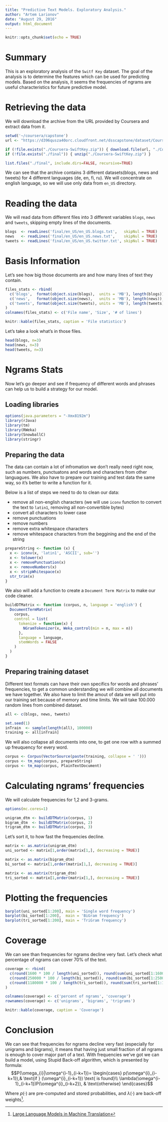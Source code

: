 ```yaml
---
title: "Predictive Text Models. Exploratory Analysis."
author: "Artem Larionov"
date: "August 29, 2016"
output: html_document
---
```


```r
knitr::opts_chunk$set(echo = TRUE)
```

# Summary
This is an exploratory analysis of the `Switf Key` dataset. The goal of the analysis is to determine the features which can be used for predicting models. Based on the analysis, it seems the frequencies of ngrams are useful characteristics for future predictive model. 

# Retrieving the data

We will download the archive from the URL provided by Coursera and extract data from it.

```r
setwd('~/coursera/capstone')
url <- "https://d396qusza40orc.cloudfront.net/dsscapstone/dataset/Coursera-SwiftKey.zip"

if (!file.exists("./Coursera-SwiftKey.zip")) { download.file(url, "./Coursera-SwiftKey.zip") }
if (!file.exists("./final")) { unzip("./Coursera-SwiftKey.zip") }

list.files("./final", include.dirs=FALSE, recursive=TRUE)
```

We can see that the archive contains 3 different datasets(blogs, news and tweets) for 4 different languages (de, en, fi, ru).
We will concentrate on english language, so we will use only data from `en_US` directory.

# Reading the data

We will read data from different files into 3 different variables `blogs`, `news` and `tweets`, skipping empty lines of the documents.

```r
blogs  <- readLines('final/en_US/en_US.blogs.txt',   skipNul = TRUE)
news   <- readLines('final/en_US/en_US.news.txt',    skipNul = TRUE)
tweets <- readLines('final/en_US/en_US.twitter.txt', skipNul = TRUE)
```

# Basis Information

Let's see how big those documents are and how many lines of text they contain.

```r
files_stats <- rbind(
  c('blogs',  format(object.size(blogs),  units = 'MB'), length(blogs)),
  c('news',   format(object.size(news),   units = 'MB'), length(news)),
  c('tweets', format(object.size(tweets), units = 'MB'), length(tweets))
)
colnames(files_stats) <- c('File name', 'Size', '# of lines')

knitr::kable(files_stats, caption = 'File statistics')
```

Let's take a look what's in those files.

```r
head(blogs, n=3)
head(news, n=3)
head(tweets, n=3)
```

# Ngrams Stats

Now let's go deeper and see if frequency of different words and phrases can help us to build a strategy for our model.

## Loading libraries

```r
options(java.parameters = "-Xmx8192m")
library(rJava)
library(tm)
library(RWeka)
library(SnowballC)  
library(stringr)
```

## Preparing the data

The data can contain a lot of infromation we don't really need right now, such as numbers, punctuatons and words and characters from other languagues. We also have to prepare our training and test data the same way, so it's better to write a function for it. 

Below is a list of steps we need to do to clean our data:

* remove all non-english characters (we will use `iconv` function to convert the text to `latin1`, removing all non-convertible bytes)
* convert all characters to lower case
* remove punctuations
* remove numbers
* remove extra whitespace characters
* remove whitespace characters from the beggining and the end of the string

```r
prepareString <- function (x) {
  x <- iconv(x, 'latin1', 'ASCII', sub='')
  x <- tolower(x)
  x <- removePunctuation(x)
  x <- removeNumbers(x)
  x <- stripWhitespace(x)
  str_trim(x)
}
```

We also will add a function to create a `Document Term Matrix` to make our code cleaner.

```r
buildDTMatrix <- function (corpus, n, language = 'english') {
  DocumentTermMatrix(
    corpus, 
    control = list(
      tokenize = function(x) {
        NGramTokenizer(x, Weka_control(min = n, max = n))
      },
      language = language,
      stemWords = FALSE
    )
  )
}
```

## Preparing training dataset

Different text formats can have their own specifics for words and phrases' frequencies, to get a common understanding we will combine all documents we have together.
We also have to limit the amout of data we will put into our training set because of memory and time limits.
We will take 100.000 random lines from combined dataset.

```r
all <- c(blogs, news, tweets)

set.seed(1)
inTrain  <- sample(length(all), 100000)
training <- all[inTrain]
```

We will also collapse all documents into one, to get one row with a summed up freuquency for every word.

```r
corpus <- Corpus(VectorSource(paste(training, collapse = ' ')))
corpus <- tm_map(corpus, prepareString)
corpus <- tm_map(corpus, PlainTextDocument)
```

# Calculating ngrams' frequencies

We will calculate frequencies for 1,2 and 3-grams.

```r
options(mc.cores=1)

unigram_dtm <- buildDTMatrix(corpus, 1)
bigram_dtm  <- buildDTMatrix(corpus, 2)
trigram_dtm <- buildDTMatrix(corpus, 3)
```

Let's sort it, to how fast the frequencies decline.

```r
matrix <- as.matrix(unigram_dtm)
uni_sorted <- matrix[1,order(matrix[1,], decreasing = TRUE)]

matrix <- as.matrix(bigram_dtm)
bi_sorted <- matrix[1,order(matrix[1,], decreasing = TRUE)]

matrix <- as.matrix(trigram_dtm)
tri_sorted <- matrix[1,order(matrix[1,], decreasing = TRUE)]
```

# Plotting the frequencies

```r
barplot(uni_sorted[1:200], main = 'Single word frequency')
barplot(bi_sorted[1:200],  main = 'BiGram frequency')
barplot(tri_sorted[1:200], main = 'TriGram frequency')
```

# Coverage

We can see than frequencies for ngrams decline very fast. Let's check what percentage of ngrams can cover 70% of the text.

```r
coverage <- rbind(
  c(round(1600 * 100 / length(uni_sorted)), round(sum(uni_sorted[1:1600]) * 100 / sum(uni_sorted))),
  c(round(250000 * 100 / length(bi_sorted)), round(sum(bi_sorted[1:250000]) * 100 / sum(bi_sorted))),
  c(round(1180000 * 100 / length(tri_sorted)), round(sum(tri_sorted[1:1180000]) * 100 / sum(tri_sorted)))
)

colnames(coverage) <- c('percent of ngrams', 'coverage')
rownames(coverage) <- c('unigrams', 'bigrams', 'trigrams')

knitr::kable(coverage, caption = 'Coverage')
```

# Conclusion

We can see that frequencies for ngrams decline very fast (especially for unigrams and bigrams), it means that having just small fraction of all ngrams is enough to cover major part of a text. With frequencies we've got we can build a model, using Stupid Back-off algorithm, which is presented by formula: 
$$P(\omega_{i}|\omega^{i-1}_{i-k+1})= 
\begin{cases}
    p(\omega^{i}_{i-k+1}),& \text{if } (\omega^{i}_{i-k+1}) \text{ is found}\\
    \lambda(\omega^{i-1}_{i-k+1})P(\omega^{i}_{i-k+2}), & \text{otherwise} 
\end{cases}$$

Where $p(\cdot)$ are pre-computed and stored probabilities, and $\lambda(\cdot)$ are back-off weights[^1].

[^1]:
[Large Language Models in Machine Translation](http://www.aclweb.org/anthology/D07-1090.pdf)